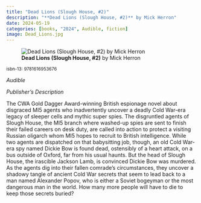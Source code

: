 ```yaml
---
title: "Dead Lions (Slough House, #2)"
description: "**Dead Lions (Slough House, #2)** by Mick Herron"
date: 2024-05-19
categories: [books, "2024", Audible, fiction]
image: Dead_Lions.jpg
---
```

![**Dead Lions (Slough House, #2)** by Mick Herron](Dead_Lions.jpg){fig-align="left"}

<sup>isbn-13: 9781616953676</sup>

*Audible*

*Publisher's Description*

The CWA Gold Dagger Award-winning British espionage novel about disgraced
MI5 agents who inadvertently uncover a deadly Cold War-era legacy of
sleeper cells and mythic super spies. The disgruntled agents of Slough
House, the MI5 branch where washed-up spies are sent to finish their failed
careers on desk duty, are called into action to protect a visiting Russian
oligarch whom MI5 hopes to recruit to British intelligence. While two
agents are dispatched on that babysitting job, though, an old Cold War-era
spy named Dickie Bow is found dead, ostensibly of a heart attack, on a bus
outside of Oxford, far from his usual haunts. But the head of Slough House,
the irascible Jackson Lamb, is convinced Dickie Bow was murdered. As the
agents dig into their fallen comrade's circumstances, they uncover a
shadowy tangle of ancient Cold War secrets that seem to lead back to a man
named Alexander Popov, who is either a Soviet bogeyman or the most
dangerous man in the world. How many more people will have to die to keep
those secrets buried?